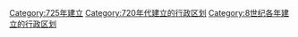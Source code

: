 [[Category:725年建立|Category:725年建立]]
[[Category:720年代建立的行政区划|Category:720年代建立的行政区划]]
[[Category:8世纪各年建立的行政区划|Category:8世纪各年建立的行政区划]]